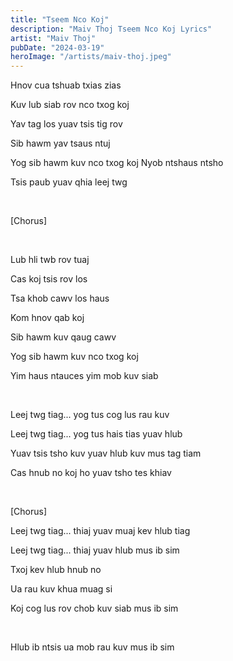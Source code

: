 ```yaml
---
title: "Tseem Nco Koj"
description: "Maiv Thoj Tseem Nco Koj Lyrics"
artist: "Maiv Thoj"
pubDate: "2024-03-19"
heroImage: "/artists/maiv-thoj.jpeg"
---
```


Hnov cua tshuab txias zias

Kuv lub siab rov nco txog koj

Yav tag los yuav tsis tig rov

Sib hawm yav tsaus ntuj

Yog sib hawm kuv nco txog koj
Nyob ntshaus ntsho

Tsis paub yuav qhia leej twg

<br />

[Chorus]

<br />

Lub hli twb rov tuaj

Cas koj tsis rov los

Tsa khob cawv los haus

Kom hnov qab koj

Sib hawm kuv qaug cawv

Yog sib hawm kuv nco txog koj

Yim haus ntauces yim mob kuv siab

<br />

Leej twg tiag... yog tus cog lus rau kuv

Leej twg tiag... yog tus hais tias yuav hlub

Yuav tsis tsho kuv yuav hlub kuv mus tag tiam

Cas hnub no koj ho yuav tsho tes khiav

<br />

[Chorus]

<bar />

Leej twg tiag... thiaj yuav muaj kev hlub tiag

Leej twg tiag... thiaj yuav hlub mus ib sim

Txoj kev hlub hnub no

Ua rau kuv khua muag si

Koj cog lus rov chob kuv siab mus ib sim

<br />

Hlub ib ntsis ua mob rau kuv mus ib sim
